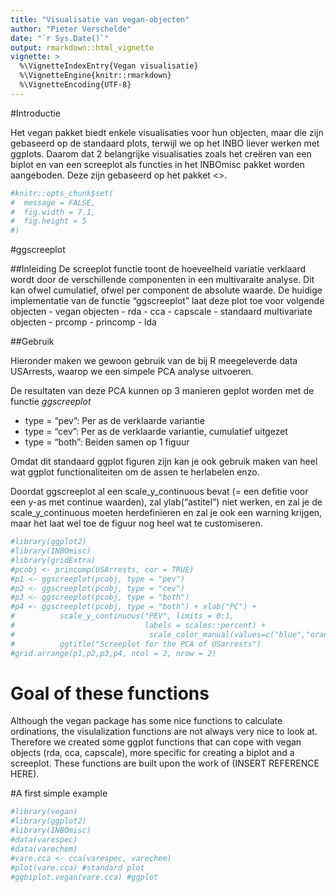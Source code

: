 ---
title: "Visualisatie van vegan-objecten"
author: "Pieter Verschelde"
date: "`r Sys.Date()`"
output: rmarkdown::html_vignette
vignette: >
  %\VignetteIndexEntry{Vegan visualisatie}
  %\VignetteEngine{knitr::rmarkdown}
  %\VignetteEncoding{UTF-8}
---

#Introductie

Het vegan pakket biedt enkele visualisaties voor hun objecten, maar die zijn gebaseerd op de standaard plots, terwijl we op het INBO liever werken met ggplots.
Daarom dat 2 belangrijke visualisaties zoals het creëren van een biplot en van een screeplot als functies in het INBOmisc pakket worden aangeboden. Deze zijn gebaseerd op het pakket <<INSERT-PACKAGE-REFERENCE>>.

```{r settings, echo = FALSE}
#knitr::opts_chunk$set(
#  message = FALSE,
#  fig.width = 7.1,
#  fig.height = 5
#)
```

#ggscreeplot

##Inleiding
De screeplot functie toont de hoeveelheid variatie verklaard wordt door de verschillende componenten in een multivaraite analyse. Dit kan ofwel cumulatief, ofwel per component de absolute waarde.
De huidige implementatie van de functie "ggscreeplot" laat deze plot toe voor volgende objecten
- vegan objecten
  - rda
  - cca
  - capscale
- standaard multivariate objecten
  - prcomp
  - princomp
  - lda

##Gebruik

Hieronder maken we gewoon gebruik van de bij R meegeleverde data USArrests, waarop we een simpele PCA analyse uitvoeren.

De resultaten van deze PCA kunnen op 3 manieren geplot worden met de functie *ggscreeplot*

- type = "pev": Per as de verklaarde variantie
- type = "cev": Per as de verklaarde variantie, cumulatief uitgezet
- type = "both": Beiden samen op 1 figuur

Omdat dit standaard ggplot figuren zijn kan je ook gebruik maken van heel wat ggplot functionaliteiten om de assen te herlabelen enzo.

Doordat ggscreeplot al een scale_y_continuous bevat (= een defitie voor een y-as met continue waarden), zal ylab("astitel") niet werken, en zal je de scale_y_continuous moeten herdefinïeren en zal je ook een warning krijgen, maar het laat wel toe de figuur nog heel wat te customiseren.


```{r fig.width = 8, fig.height = 8, fig.cap = "GGscreeplots"}
#library(ggplot2)
#library(INBOmisc)
#library(gridExtra)
#pcobj <- princomp(USArrests, cor = TRUE)
#p1 <- ggscreeplot(pcobj, type = "pev")
#p2 <- ggscreeplot(pcobj, type = "cev")
#p3 <- ggscreeplot(pcobj, type = "both")
#p4 <- ggscreeplot(pcobj, type = "both") + xlab("PC") + 
#          scale_y_continuous("PEV", limits = 0:1, 
#                             labels = scales::percent) +
#                              scale_color_manual(values=c("blue","orange")) +
#          ggtitle("Screeplot for the PCA of USarrests")
#grid.arrange(p1,p2,p3,p4, ncol = 2, nrow = 2)
```






# Goal of these functions

Although the vegan package has some nice functions to calculate ordinations, the visulalization functions are not always very nice to look at. Therefore we created some ggplot functions that can cope with vegan objects (rda, cca, capscale), more specific for creating a biplot and a screeplot. These functions are built upon the work of (INSERT REFERENCE HERE).

#A first simple example

```{r simpleExample, warning=FALSE, error=FALSE,message=FALSE}
#library(vegan)
#library(ggplot2)
#library(INBOmisc)
#data(varespec)
#data(varechem)
#vare.cca <- cca(varespec, varechem)
#plot(vare.cca) #standard plot
#ggbiplot.vegan(vare.cca) #ggplot

```





